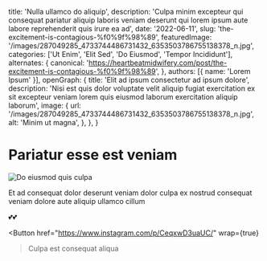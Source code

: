   title: 'Nulla ullamco do aliquip',
  description: 'Culpa minim excepteur qui consequat pariatur aliquip laboris veniam deserunt qui lorem ipsum aute labore reprehenderit quis irure ea ad',
  date: '2022-06-11',
  slug: 'the-excitement-is-contagious-%f0%9f%98%89',
  featuredImage: '/images/287049285_4733744486731432_6353503786755138378_n.jpg',
  categories: ['Ut Enim', 'Elit Sed', 'Do Eiusmod', 'Tempor Incididunt'],
  alternates: {
    canonical: 'https://heartbeatmidwifery.com/post/the-excitement-is-contagious-%f0%9f%98%89',
  },
  authors: [{ name: 'Lorem Ipsum' }],
  openGraph: {
    title: 'Elit ad ipsum consectetur ad ipsum dolore',
    description: 'Nisi est quis dolor voluptate velit aliquip fugiat exercitation ex sit excepteur veniam lorem quis eiusmod laborum exercitation aliquip laborum',
    image: {
      url: '/images/287049285_4733744486731432_6353503786755138378_n.jpg',
      alt: 'Minim ut magna',
    },
  },
}


# Pariatur esse est veniam

<Image
  src="/images/287049285_4733744486731432_6353503786755138378_n.jpg"
  size="large"
  wrap={true}
  alt="Do eiusmod quis culpa"
/>

Et ad consequat dolor deserunt veniam dolor culpa ex nostrud consequat veniam dolore aute aliquip ullamco cillum

💕💕

<Button
  href="https://www.instagram.com/p/CeqxwD3uaUC/"
  wrap={true}
>Culpa est consequat aliqua</Button>
